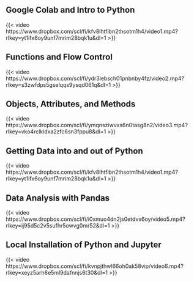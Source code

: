 ## Google Colab and Intro to Python
::: {.border}
{{< video https://www.dropbox.com/scl/fi/kfv8lhtfibn2thsotm1h4/video1.mp4?rlkey=yt1ifx6oy9unf7mrim28bqk1u&dl=1 
>}}
:::

## Functions and Flow Control
::: {.border}
{{< video https://www.dropbox.com/scl/fi/ydr3lebsch01pnbnby4fz/video2.mp4?rlkey=s3zwfdps5gselqqs9ysqd061q&dl=1 
>}}
:::

## Objects, Attributes, and Methods 
::: {.border}
{{< video https://www.dropbox.com/scl/fi/ymqnsziwvxs6n0tasg8n2/video3.mp4?rlkey=vko4rclkldxa2zfc6sn3fppu8&dl=1
>}}
:::

## Getting Data into and out of Python 
::: {.border}
{{< video https://www.dropbox.com/scl/fi/kfv8lhtfibn2thsotm1h4/video1.mp4?rlkey=yt1ifx6oy9unf7mrim28bqk1u&dl=1
>}}
:::

## Data Analysis with Pandas 
::: {.border}
{{< video https://www.dropbox.com/scl/fi/i0xmuo4dn2js0etdvx6oy/video5.mp4?rlkey=ij95d5c2v5sufhr5owvg0mr52&dl=1
>}}
:::

## Local Installation of Python and Jupyter 
::: {.border}
{{< video https://www.dropbox.com/scl/fi/kvnpjthwl66oh0ak58vip/video6.mp4?rlkey=xeyz5arh6e5ml9dafnnjs6t30&dl=1
>}}
:::

